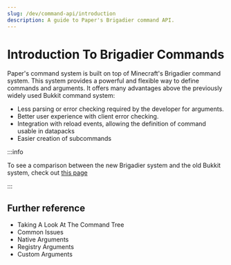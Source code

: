 ```yaml
---
slug: /dev/command-api/introduction
description: A guide to Paper's Brigadier command API.
---
```


# Introduction To Brigadier Commands
Paper's command system is built on top of Minecraft's Brigadier command system. This system provides a powerful and flexible way to define commands and arguments.
It offers many advantages above the previously widely used Bukkit command system:
- Less parsing or error checking required by the developer for arguments.
- Better user experience with client error checking.
- Integration with reload events, allowing the definition of command usable in datapacks
- Easier creation of subcommands


:::info

To see a comparison between the new Brigadier system and the old Bukkit system, check out [this page](./comparison)

:::

## Further reference
* Taking A Look At The Command Tree
* Common Issues
* Native Arguments
* Registry Arguments
* Custom Arguments